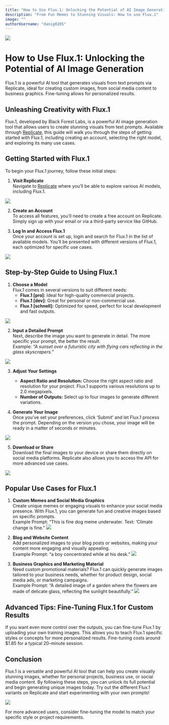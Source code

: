 ```yaml
---
title: "How to Use Flux.1: Unlocking the Potential of AI Image Generation"
description: "From Fun Memes to Stunning Visuals: How to use Flux.1"
image: ""
authorUsername: "danig0205"
---
```


<Img src="https://iili.io/dDACwv9.jpg" caption="Flux.1 logo"/>


# How to Use Flux.1: Unlocking the Potential of AI Image Generation

Flux.1 is a powerful AI tool that generates visuals from text prompts via Replicate, ideal for creating custom images, from social media content to business graphics. Fine-tuning allows for personalized results.

## Unleashing Creativity with Flux.1

Flux.1, developed by Black Forest Labs, is a powerful AI image generation tool that allows users to create stunning visuals from text prompts. Available through [Replicate](https://replicate.com), this guide will walk you through the steps of getting started with Flux.1, including creating an account, selecting the right model, and exploring its many use cases.

## Getting Started with Flux.1

To begin your Flux.1 journey, follow these initial steps:

1. **Visit Replicate**  
   Navigate to [Replicate](https://replicate.com) where you’ll be able to explore various AI models, including Flux.1.

<Img src="https://iili.io/dDAoQqv.png" caption="Search Replicate"/>

2. **Create an Account**  
   To access all features, you’ll need to create a free account on Replicate. Simply sign up with your email or via a third-party service like GitHub.

3. **Log In and Access Flux.1**  
   Once your account is set up, login and search for Flux.1 in the list of available models. You’ll be presented with different versions of Flux.1, each optimized for specific use cases.

<Img src="https://iili.io/dDAI4m7.png" caption="login replicate site"/>

## Step-by-Step Guide to Using Flux.1

1. **Choose a Model**  
   Flux.1 comes in several versions to suit different needs:
   - **Flux.1 [pro]:** Ideal for high-quality commercial projects.
   - **Flux.1 [dev]:** Great for personal or non-commercial use.
   - **Flux.1 [schnell]:** Optimized for speed, perfect for local development and fast outputs.

<Img src="https://iili.io/dDAMyyF.png" caption="Flux models in Replicate"/>

2. **Input a Detailed Prompt**  
   Next, describe the image you want to generate in detail. The more specific your prompt, the better the result.  
   Example: *“A sunset over a futuristic city with flying cars reflecting in the glass skyscrapers.”*

<Img src="https://iili.io/dDAOqWF.png" caption="Prompt and settings"/>


3. **Adjust Your Settings**  
   - **Aspect Ratio and Resolution:** Choose the right aspect ratio and resolution for your project. Flux.1 supports various resolutions up to 2.0 megapixels.
   - **Number of Outputs:** Select up to four images to generate different variations.

4. **Generate Your Image**  
   Once you’ve set your preferences, click ‘Submit’ and let Flux.1 process the prompt. Depending on the version you chose, your image will be ready in a matter of seconds or minutes.

<Img src="https://iili.io/dDAeV3J.png" caption="Image generated"/>


5. **Download or Share**  
   Download the final images to your device or share them directly on social media platforms. Replicate also allows you to access the API for more advanced use cases.

<Img src="https://iili.io/dDAkYcG.png" caption="option to share and download"/>


## Popular Use Cases for Flux.1

1. **Custom Memes and Social Media Graphics**  
   Create unique memes or engaging visuals to enhance your social media presence. With Flux.1, you can generate fun and creative images based on specific prompts.  
Example Prompt:
“This is fine dog meme underwater. Text: ‘Climate change is fine.”
   <Img src="https://iili.io/dDA8fkv.webp" caption="meme of a dog underwater"/>



2. **Blog and Website Content**  
   Add personalized images to your blog posts or websites, making your content more engaging and visually appealing.  
Example Prompt:
“a boy concentrated while at his desk.”
   <Img src="https://iili.io/dDASC8b.png" caption="A boy focused on his desk"/>



3. **Business Graphics and Marketing Material**  
   Need custom promotional materials? Flux.1 can quickly generate images tailored to your business needs, whether for product design, social media ads, or marketing campaigns.  
Example Prompt:
“A detailed image of a garden where the flowers are made of delicate glass, reflecting the sunlight beautifully.”
   <Img src="https://iili.io/dDASbWB.webp" caption="hyper realistic flowers"/>

## Advanced Tips: Fine-Tuning Flux.1 for Custom Results

If you want even more control over the outputs, you can fine-tune Flux.1 by uploading your own training images. This allows you to teach Flux.1 specific styles or concepts for more personalized results. Fine-tuning costs around $1.85 for a typical 20-minute session.

## Conclusion

Flux.1 is a versatile and powerful AI tool that can help you create visually stunning images, whether for personal projects, business use, or social media content. By following these steps, you can unlock its full potential and begin generating unique images today. Try out the different Flux.1 variants on Replicate and start experimenting with your own prompts!
  
   <Img src="https://iili.io/dDAgdE7.png" caption=" lablabb.ai logo generated with flux1.0"/>

For more advanced users, consider fine-tuning the model to match your specific style or project requirements.

